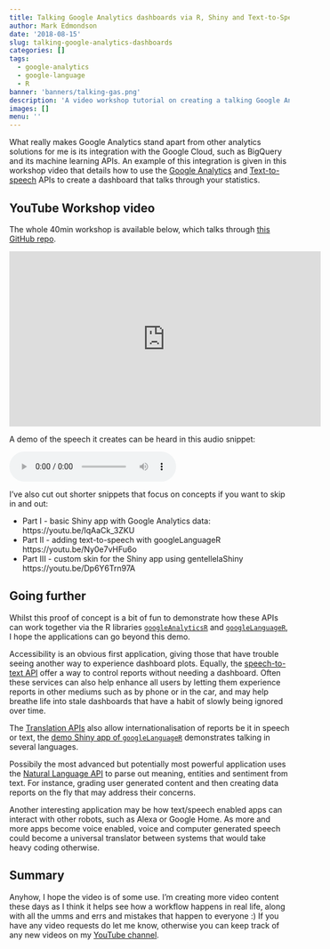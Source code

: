 ```yaml
---
title: Talking Google Analytics dashboards via R, Shiny and Text-to-Speech APIs
author: Mark Edmondson
date: '2018-08-15'
slug: talking-google-analytics-dashboards
categories: []
tags:
  - google-analytics
  - google-language
  - R
banner: 'banners/talking-gas.png'
description: 'A video workshop tutorial on creating a talking Google Analytics dashboard in Shiny'
images: []
menu: ''
---
```


What really makes Google Analytics stand apart from other analytics solutions for me is its integration with the Google Cloud, such as BigQuery and its machine learning APIs.  An example of this integration is given in this workshop video that details how to use the [Google Analytics](https://developers.google.com/analytics/devguides/reporting/core/v4/) and [Text-to-speech](https://cloud.google.com/text-to-speech/) APIs to create a dashboard that talks through your statistics. 

<!--more-->

## YouTube Workshop video

The whole 40min workshop is available below, which talks through [this GitHub repo](https://github.com/MarkEdmondson1234/verbal_ga_shiny).

<iframe width="560" height="315" src="https://www.youtube.com/embed/4Ht_vEXJ4wo" frameborder="0" allow="autoplay; encrypted-media" allowfullscreen></iframe>

A demo of the speech it creates can be heard in this audio snippet:

<audio controls><source src="../verbal-demo.wav"></audio>

I've also cut out shorter snippets that focus on concepts if you want to skip in and out:

* Part I - basic Shiny app with Google Analytics data: https://youtu.be/IqAaCk_3ZKU 
* Part II - adding text-to-speech with googleLanguageR https://youtu.be/Ny0e7vHFu6o 
* Part III - custom skin for the Shiny app using gentellelaShiny https://youtu.be/Dp6Y6Trn97A

## Going further

Whilst this proof of concept is a bit of fun to demonstrate how these APIs can work together via the R libraries [`googleAnalyticsR`](http://code.markedmondson.me/googleAnalyticsR/) and [`googleLanguageR`](http://code.markedmondson.me/googleLanguageR/), I hope the applications can go beyond this demo. 

Accessibility is an obvious first application, giving those that have trouble seeing another way to experience dashboard plots.  Equally, the [speech-to-text API](http://code.markedmondson.me/googleLanguageR/articles/speech.html) offer a way to control reports without needing a dashboard.  Often these services can also help enhance all users by letting them experience reports in other mediums such as by phone or in the car, and may help breathe life into stale dashboards that have a habit of slowly being ignored over time. 

The [Translation APIs](http://code.markedmondson.me/googleLanguageR/articles/translation.html) also allow internationalisation of reports be it in speech or text, the [demo Shiny app of `googleLanguageR`](https://github.com/ropensci/googleLanguageR/tree/master/inst/shiny/capture_speech) demonstrates talking in several languages.  

Possibily the most advanced but potentially most powerful application uses the [Natural Language API](http://code.markedmondson.me/googleLanguageR/articles/nlp.html) to parse out meaning, entities and sentiment from text. For instance, grading user generated content and then creating data reports on the fly that may address their concerns. 

Another interesting application may be how text/speech enabled apps can interact with other robots, such as Alexa or Google Home.  As more and more apps become voice enabled, voice and computer generated speech could become a universal translator between systems that would take heavy coding otherwise. 

## Summary

Anyhow, I hope the video is of some use.  I'm creating more video content these days as I think it helps see how a workflow happens in real life, along with all the umms and errs and mistakes that happen to everyone :)  If you have any video requests do let me know, otherwise you can keep track of any new videos on my [YouTube channel](https://www.youtube.com/channel/UC3pF8VqQGmtpjAr_9VUEmTQ/videos).







